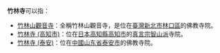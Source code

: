 '''竹林寺'''可以指：

* [[竹林山觀音寺|竹林山觀音寺]]：全稱竹林山觀音寺，是位在[[臺灣|臺灣]][[新北市|新北市]][[林口區|林口區]]的佛教寺院。
* [[竹林寺_(高知市)|竹林寺 (高知市)]]：位在[[日本|日本]][[高知縣|高知縣]][[高知市|高知市]]的[[真言宗智山派|真言宗智山派]]寺院。
* [[竹林寺_(泰安)|竹林寺 (泰安)]]：位在[[中华人民共和国|中國]][[山东省|山东省]][[泰安市|泰安市]]的佛教寺院。

{{Disambiguation|Cat=三字佛寺消歧義}}